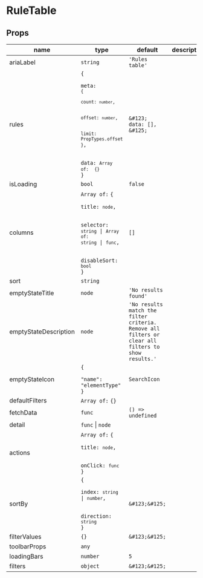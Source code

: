
# RuleTable

## Props

|name|type|default|description|
|----|----|-------|-----------|
|ariaLabel|`string`|`'Rules table'`||
|rules|<code>&#123;<br/><span className="default-prop-spacer"></span><span className="default-prop-spacer"></span><span className="default-prop-spacer"></span> meta:  <code>&#123;<br/><span className="default-prop-spacer"></span><span className="default-prop-spacer"></span><span className="default-prop-spacer"></span> count:   `number`,  <br/><span className="default-prop-spacer"></span><span className="default-prop-spacer"></span><span className="default-prop-spacer"></span> offset:   `number`,  <br/><span className="default-prop-spacer"></span><span className="default-prop-spacer"></span><span className="default-prop-spacer"></span> limit:   PropTypes.offset<br />&#125;</code>, <br/><span className="default-prop-spacer"></span><span className="default-prop-spacer"></span><span className="default-prop-spacer"></span> data:  <code>Array of: </code> <code>&#123;&#125;</code><br />&#125;</code>|`&#123;    data: [],  &#125;`||
|isLoading|`bool`|`false`||
|columns|<code>Array of:</code> <code>&#123;<br/><span className="default-prop-spacer"></span><span className="default-prop-spacer"></span><span className="default-prop-spacer"></span> title:  `node`, <br/><span className="default-prop-spacer"></span><span className="default-prop-spacer"></span><span className="default-prop-spacer"></span> selector:  `string` &#124; <code>Array of: </code> `string` &#124; `func`, <br/><span className="default-prop-spacer"></span><span className="default-prop-spacer"></span><span className="default-prop-spacer"></span> disableSort:  `bool`<br />&#125;</code>|`[]`||
|sort|`string`|||
|emptyStateTitle|`node`|`'No results found'`||
|emptyStateDescription|`node`|`'No results match the filter criteria. Remove all filters or clear all filters to show results.'`||
|emptyStateIcon|<code>&#123;<br/><span className="default-prop-spacer"></span><span className="default-prop-spacer"></span><span className="default-prop-spacer"></span> "name": "elementType"<br />&#125;</code>|`SearchIcon`||
|defaultFilters|<code>Array of:</code> <code>&#123;&#125;</code>|||
|fetchData|`func`|`() => undefined`||
|detail|`func` &#124; `node`|||
|actions|<code>Array of:</code> <code>&#123;<br/><span className="default-prop-spacer"></span><span className="default-prop-spacer"></span><span className="default-prop-spacer"></span> title:  `node`, <br/><span className="default-prop-spacer"></span><span className="default-prop-spacer"></span><span className="default-prop-spacer"></span> onClick:  `func`<br />&#125;</code>|||
|sortBy|<code>&#123;<br/><span className="default-prop-spacer"></span><span className="default-prop-spacer"></span><span className="default-prop-spacer"></span> index:  `string` &#124; `number`, <br/><span className="default-prop-spacer"></span><span className="default-prop-spacer"></span><span className="default-prop-spacer"></span> direction:  `string`<br />&#125;</code>|`&#123;&#125;`||
|filterValues|<code>&#123;&#125;</code>|`&#123;&#125;`||
|toolbarProps|`any`|||
|loadingBars|`number`|`5`||
|filters|`object`|`&#123;&#125;`||



